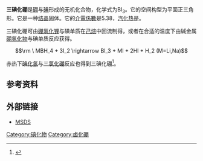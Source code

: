{{chembox
| verifiedrevid = 399694462
| ImageFileL1=Boron triiodide.svg
| ImageSizeL1=120px
| ImageFileR1=Boron-triiodide-3D-vdW.png
| ImageSizeR1=120px
| IUPACName=triiodoborane
| OtherNames=
| Reference= <ref>{{RubberBible86th}}</ref>
|Section1={{Chembox Identifiers
| ChemSpiderID_Ref = {{chemspidercite|correct|chemspider}}
| ChemSpiderID = 75378
| InChI = 1/BI3/c2-1(3)4
| InChIKey = YMEKEHSRPZAOGO-UHFFFAOYAR
| StdInChI_Ref = {{stdinchicite|correct|chemspider}}
| StdInChI = 1S/BI3/c2-1(3)4
| StdInChIKey_Ref = {{stdinchicite|correct|chemspider}}
| StdInChIKey = YMEKEHSRPZAOGO-UHFFFAOYSA-N
| CASNo_Ref = {{cascite|changed|??}}
| CASNo=13517-10-7
| PubChem=83546
| SMILES = IB(I)I
| RTECS = ED7400000
}}
|Section2={{Chembox Properties
| Formula=BI<sub>3</sub>
| MolarMass=391.52
| Appearance= 晶体
| Density=3.35 g/cm<sup>3</sup>，當溫度為{{convert|50| °C|°F K}}
| MeltingPtC=49.9
| BoilingPtC=210
| Solubility= 不溶
  }}
| Section3={{Chembox Hazards
| MainHazards=
| FlashPt= {{convert|-18| °C|°F K}}
| Autoignition=
  }}
}}
'''三碘化硼'''是[[硼|硼]]与[[碘|碘]]形成的无机化合物，化学式为BI<sub>3</sub>。它的空间构型为平面正三角形。它是一种[[结晶|结晶]]固体。它的[[介電係數|介電係數]]是5.38，[[汽化热|汽化热]]是{{convert|40.5| kJ/mol|abbr=on}}。

三碘化硼可由[[硼氢化锂|硼氢化锂]]与碘单质在[[己烷|己烷]]中回流制得，或者在合适的温度下由碱金属[[硼氢化物|硼氢化物]]与碘单质反应获得。

:<math>\rm \ MBH_4 + 3I_2 \rightarrow BI_3 + MI + 2HI + H_2 (M=Li,Na)</math>

赤热下[[碘化氢|碘化氢]]与[[三氯化硼|三氯化硼]]反应也得到三碘化硼<ref>{{cite book|title=《无机化学丛书》第二卷：铍、碱土金属、硼、铝、镓分族|pages=P392|author=张青莲|isbn=7-03-002238-6|location=北京|publisher=科学出版社}}</ref>。

== 参考资料 ==
{{Reflist}}

== 外部链接 ==

* [http://www.chemexper.net/specification_e/chemicals/supplier/cas/Boron%20triiodide.asp MSDS]{{Wayback|url=http://www.chemexper.net/specification_e/chemicals/supplier/cas/Boron%20triiodide.asp |date=20110723041517 }}

{{硼化合物}}
{{碘化物}}


[[Category:碘化物|Category:碘化物]]
[[Category:卤化硼|Category:卤化硼]]